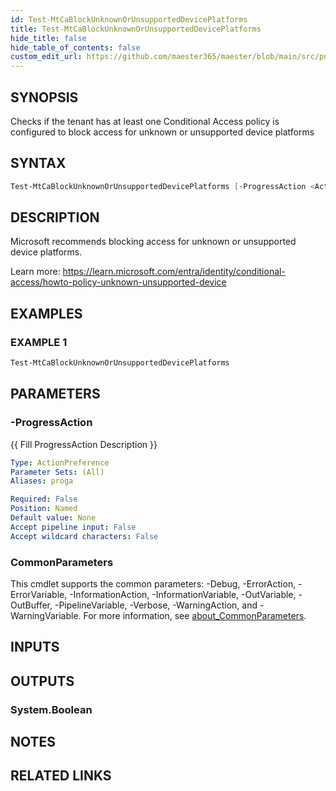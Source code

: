```yaml
---
id: Test-MtCaBlockUnknownOrUnsupportedDevicePlatforms
title: Test-MtCaBlockUnknownOrUnsupportedDevicePlatforms
hide_title: false
hide_table_of_contents: false
custom_edit_url: https://github.com/maester365/maester/blob/main/src/public/Test-MtCaBlockUnknownOrUnsupportedDevicePlatforms.ps1
---
```


## SYNOPSIS

Checks if the tenant has at least one Conditional Access policy is configured to block access for unknown or unsupported device platforms

## SYNTAX

```powershell
Test-MtCaBlockUnknownOrUnsupportedDevicePlatforms [-ProgressAction <ActionPreference>] [<CommonParameters>]
```

## DESCRIPTION

Microsoft recommends blocking access for unknown or unsupported device platforms.

Learn more:
https://learn.microsoft.com/entra/identity/conditional-access/howto-policy-unknown-unsupported-device

## EXAMPLES

### EXAMPLE 1

```powershell
Test-MtCaBlockUnknownOrUnsupportedDevicePlatforms
```

## PARAMETERS

### -ProgressAction

\{\{ Fill ProgressAction Description \}\}

```yaml
Type: ActionPreference
Parameter Sets: (All)
Aliases: proga

Required: False
Position: Named
Default value: None
Accept pipeline input: False
Accept wildcard characters: False
```

### CommonParameters

This cmdlet supports the common parameters: -Debug, -ErrorAction, -ErrorVariable, -InformationAction, -InformationVariable, -OutVariable, -OutBuffer, -PipelineVariable, -Verbose, -WarningAction, and -WarningVariable. For more information, see [about_CommonParameters](http://go.microsoft.com/fwlink/?LinkID=113216).

## INPUTS

## OUTPUTS

### System.Boolean

## NOTES

## RELATED LINKS

